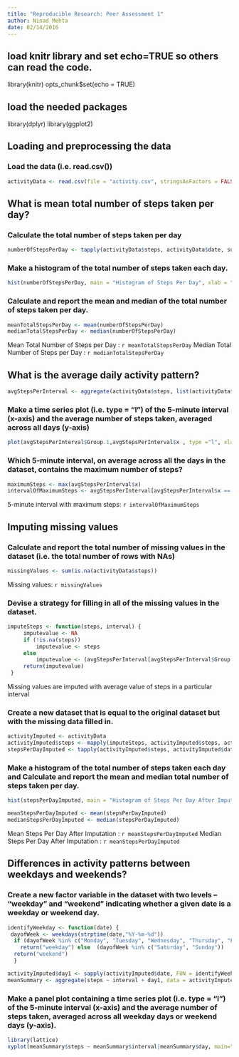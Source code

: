 ```yaml
---
title: "Reproducible Research: Peer Assessment 1"
author: Ninad Mehta
date: 02/14/2016
---
```


## load knitr library and set echo=TRUE so others can read the code.
library(knitr)
opts_chunk$set(echo = TRUE)

## load the needed packages
library(dplyr)
library(ggplot2)


## Loading and preprocessing the data
### Load the data (i.e. read.csv())
```r
activityData <- read.csv(file = "activity.csv", stringsAsFactors = FALSE)
```

## What is mean total number of steps taken per day?
### Calculate the total number of steps taken per day
```r
numberOfStepsPerDay <- tapply(activityData$steps, activityData$date, sum, na.rm=TRUE)
```

### Make a histogram of the total number of steps taken each day.
```r
hist(numberOfStepsPerDay, main = "Histogram of Steps Per Day", xlab = "Steps Per Day")
```

### Calculate and report the mean and median of the total number of steps taken per day.
```r
meanTotalStepsPerDay <- mean(numberOfStepsPerDay)
medianTotalStepsPerDay <- median(numberOfStepsPerDay)
```
Mean Total Number of Steps per Day : `r meanTotalStepsPerDay`
Median Total Number of Steps per Day : `r medianTotalStepsPerDay`


## What is the average daily activity pattern?
```r
avgStepsPerInterval <- aggregate(activityData$steps, list(activityData$interval), mean, na.rm=TRUE)
```

### Make a time series plot (i.e. type = "l") of the 5-minute interval (x-axis) and the average number of steps taken, averaged across all days (y-axis)
```r
plot(avgStepsPerInterval$Group.1,avgStepsPerInterval$x , type ="l", xlab = "Interval" , ylab = "Average Steps Per Interval")
```

### Which 5-minute interval, on average across all the days in the dataset, contains the maximum number of steps?
```r
maximumSteps <- max(avgStepsPerInterval$x)
intervalOfMaximumSteps <- avgStepsPerInterval[avgStepsPerInterval$x == maximumSteps,"Group.1"]/100
```
5-minute interval with maximum steps: `r intervalOfMaximumSteps`


## Imputing missing values
### Calculate and report the total number of missing values in the dataset (i.e. the total number of rows with NAs)
```r
missingValues <- sum(is.na(activityData$steps))
```
Missing values: `r missingValues`
 
### Devise a strategy for filling in all of the missing values in the dataset.
```r
imputeSteps <- function(steps, interval) {
     imputevalue <- NA
     if (!is.na(steps))
         imputevalue <- steps
     else
         imputevalue <- (avgStepsPerInterval[avgStepsPerInterval$Group.1==interval, "x"])
     return(imputevalue)
 }
```
Missing values are imputed with average value of steps in a particular interval
 
### Create a new dataset that is equal to the original dataset but with the missing data filled in.
```r
activityImputed <- activityData
activityImputed$steps <- mapply(imputeSteps, activityImputed$steps, activityImputed$interval)
stepsPerDayImputed <- tapply(activityImputed$steps, activityImputed$date, sum)
```
 
### Make a histogram of the total number of steps taken each day and Calculate and report the mean and median total number of steps taken per day.
```r
hist(stepsPerDayImputed, main = "Histogram of Steps Per Day After Imputation", xlab = "Steps Per Day")
```

```r
meanStepsPerDayImputed <- mean(stepsPerDayImputed)
medianStepsPerDayImputed <- median(stepsPerDayImputed)
```
Mean Steps Per Day After Imputation : `r meanStepsPerDayImputed`
Median Steps Per Day After Imputation : `r meanStepsPerDayImputed`


## Differences in activity patterns between weekdays and weekends?
### Create a new factor variable in the dataset with two levels – “weekday” and “weekend” indicating whether a given date is a weekday or weekend day.
```r
identifyWeekday <- function(date) {
 dayofWeek <- weekdays(strptime(date,"%Y-%m-%d"))
  if (dayofWeek %in% c("Monday", "Tuesday", "Wednesday", "Thursday", "Friday")) 
    return("weekday") else  (dayofWeek %in% c("Saturday", "Sunday")) 
  return("weekend")
  }

activityImputed$day1 <- sapply(activityImputed$date, FUN = identifyWeekday)
meanSummary <- aggregate(steps ~ interval + day1, data = activityImputed, mean)
```
 
### Make a panel plot containing a time series plot (i.e. type = "l") of the 5-minute interval (x-axis) and the average number of steps taken, averaged across all weekday days or weekend days (y-axis).
```r
library(lattice)
xyplot(meanSummary$steps ~ meanSummary$interval|meanSummary$day, main="Average Steps per Day by Interval",xlab="Interval", ylab="Steps",layout=c(1,2), type="l")
```
